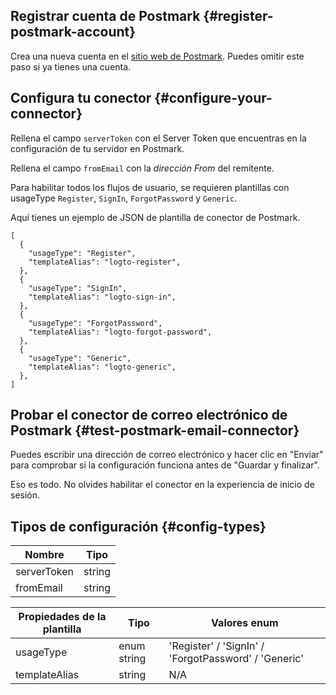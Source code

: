 ## Registrar cuenta de Postmark \{#register-postmark-account}

Crea una nueva cuenta en el [sitio web de Postmark](https://postmark.com/). Puedes omitir este paso si ya tienes una cuenta.

## Configura tu conector \{#configure-your-connector}

Rellena el campo `serverToken` con el Server Token que encuentras en la configuración de tu servidor en Postmark.

Rellena el campo `fromEmail` con la _dirección From_ del remitente.

Para habilitar todos los flujos de usuario, se requieren plantillas con usageType `Register`, `SignIn`, `ForgotPassword` y `Generic`.

Aquí tienes un ejemplo de JSON de plantilla de conector de Postmark.

```jsonc
[
  {
    "usageType": "Register",
    "templateAlias": "logto-register",
  },
  {
    "usageType": "SignIn",
    "templateAlias": "logto-sign-in",
  },
  {
    "usageType": "ForgotPassword",
    "templateAlias": "logto-forgot-password",
  },
  {
    "usageType": "Generic",
    "templateAlias": "logto-generic",
  },
]
```

## Probar el conector de correo electrónico de Postmark \{#test-postmark-email-connector}

Puedes escribir una dirección de correo electrónico y hacer clic en "Enviar" para comprobar si la configuración funciona antes de "Guardar y finalizar".

Eso es todo. No olvides <MainSiteUrl href="/connectors/email-connectors/#enable-email-sign-up-or-sign-in">habilitar el conector en la experiencia de inicio de sesión</MainSiteUrl>.

## Tipos de configuración \{#config-types}

| Nombre      | Tipo   |
| ----------- | ------ |
| serverToken | string |
| fromEmail   | string |

| Propiedades de la plantilla | Tipo        | Valores enum                                         |
| --------------------------- | ----------- | ---------------------------------------------------- |
| usageType                   | enum string | 'Register' / 'SignIn' / 'ForgotPassword' / 'Generic' |
| templateAlias               | string      | N/A                                                  |
